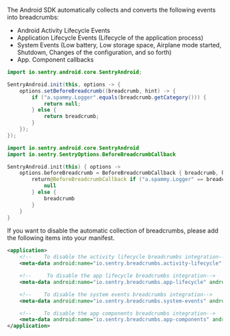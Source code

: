 The Android SDK automatically collects and converts the following events into breadcrumbs:
- Android Activity Lifecycle Events
- Application Lifecycle Events (Lifecycle of the application process)
- System Events (Low battery, Low storage space, Airplane mode started, Shutdown, Changes of the configuration, and so forth)
- App. Component callbacks

```java
import io.sentry.android.core.SentryAndroid;

SentryAndroid.init(this, options -> {
    options.setBeforeBreadcrumb((breadcrumb, hint) -> {
        if ("a.spammy.Logger".equals(breadcrumb.getCategory())) {
            return null;
        } else {
            return breadcrumb;
        }
    });
});
```

```kotlin
import io.sentry.android.core.SentryAndroid
import io.sentry.SentryOptions.BeforeBreadcrumbCallback

SentryAndroid.init(this) { options ->
    options.beforeBreadcrumb = BeforeBreadcrumbCallback { breadcrumb, hint ->
        return@BeforeBreadcrumbCallback if ("a.spammy.Logger" == breadcrumb.category) {
            null
        } else {
            breadcrumb
        }
    }
}
```

If you want to disable the automatic collection of breadcrumbs, please add the following items into your manifest.

```xml
<application>
    <!--    To disable the activity lifecycle breadcrumbs integration-->
    <meta-data android:name="io.sentry.breadcrumbs.activity-lifecycle" android:value="false" />

    <!--     To disable the app lifecycle breadcrumbs integration-->
    <meta-data android:name="io.sentry.breadcrumbs.app-lifecycle" android:value="false" />

    <!--    To disable the system events breadcrumbs integration-->
    <meta-data android:name="io.sentry.breadcrumbs.system-events" android:value="false" />

    <!--    To disable the app components breadcrumbs integration-->
    <meta-data android:name="io.sentry.breadcrumbs.app-components" android:value="false" />
</application>
```
